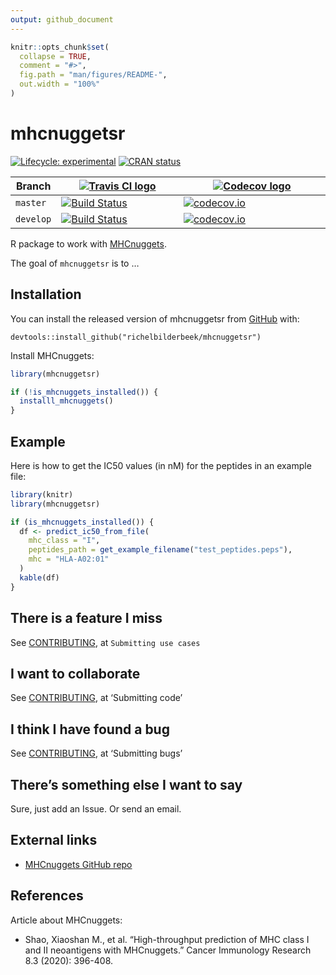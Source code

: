 ```yaml
---
output: github_document
---
```


<!-- README.md is generated from README.Rmd. Please edit that file -->

```r
knitr::opts_chunk$set(
  collapse = TRUE,
  comment = "#>",
  fig.path = "man/figures/README-",
  out.width = "100%"
)
```

# mhcnuggetsr

<!-- badges: start -->
[![Lifecycle: experimental](https://img.shields.io/badge/lifecycle-experimental-orange.svg)](https://www.tidyverse.org/lifecycle/#experimental)
[![CRAN status](https://www.r-pkg.org/badges/version/mhcnuggetsr)](https://CRAN.R-project.org/package=mhcnuggetsr)

Branch   |[![Travis CI logo](man/figures/TravisCI.png)](https://travis-ci.org)                                                                        |[![Codecov logo](man/figures/Codecov.png)](https://www.codecov.io)
---------|--------------------------------------------------------------------------------------------------------------------------------------------|------------------------------------------------------------------------------------------------------------------------------------------------------------------------
`master `|[![Build Status](https://travis-ci.org/richelbilderbeek/mhcnuggetsr.svg?branch=master)](https://travis-ci.org/richelbilderbeek/mhcnuggetsr) |[![codecov.io](https://codecov.io/github/richelbilderbeek/mhcnuggetsr/coverage.svg?branch=master)](https://codecov.io/github/richelbilderbeek/mhcnuggetsr/branch/master)
`develop`|[![Build Status](https://travis-ci.org/richelbilderbeek/mhcnuggetsr.svg?branch=develop)](https://travis-ci.org/richelbilderbeek/mhcnuggetsr)|[![codecov.io](https://codecov.io/github/richelbilderbeek/mhcnuggetsr/coverage.svg?branch=develop)](https://codecov.io/github/richelbilderbeek/mhcnuggetsr/branch/develop)
<!-- badges: end -->

R package to work with [MHCnuggets](https://github.com/KarchinLab/mhcnuggets).

The goal of `mhcnuggetsr` is to ...

## Installation

You can install the released version of mhcnuggetsr from [GitHub](https://github.com/) with:

```
devtools::install_github("richelbilderbeek/mhcnuggetsr")
```

Install MHCnuggets:

```r
library(mhcnuggetsr)

if (!is_mhcnuggets_installed()) {
  installl_mhcnuggets()
}
```

## Example

Here is how to get the IC50 values (in nM) for the peptides in
an example file:

```r
library(knitr)
library(mhcnuggetsr)

if (is_mhcnuggets_installed()) {
  df <- predict_ic50_from_file(
    mhc_class = "I",
    peptides_path = get_example_filename("test_peptides.peps"), 
    mhc = "HLA-A02:01"
  )
  kable(df)
}
```

## There is a feature I miss

See [CONTRIBUTING](CONTRIBUTING.md), at `Submitting use cases`

## I want to collaborate

See [CONTRIBUTING](CONTRIBUTING.md), at 'Submitting code'

## I think I have found a bug

See [CONTRIBUTING](CONTRIBUTING.md), at 'Submitting bugs' 

## There's something else I want to say

Sure, just add an Issue. Or send an email.

## External links

 * [MHCnuggets GitHub repo](https://github.com/KarchinLab/mhcnuggets)
 
## References

Article about MHCnuggets:

 * Shao, Xiaoshan M., et al. "High-throughput prediction of MHC class I and II neoantigens with MHCnuggets." Cancer Immunology Research 8.3 (2020): 396-408.
